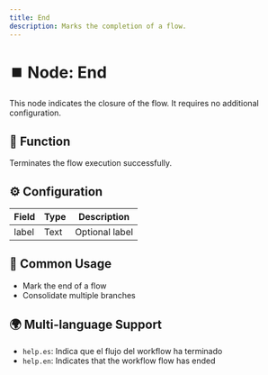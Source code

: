 ```yaml
---
title: End
description: Marks the completion of a flow.
---
```


# ⏹️ Node: End

This node indicates the closure of the flow. It requires no additional configuration.

## 🧩 Function
Terminates the flow execution successfully.

## ⚙️ Configuration

| Field | Type | Description        |
|-------|------|--------------------|
| label | Text | Optional label     |

## 📝 Common Usage
- Mark the end of a flow  
- Consolidate multiple branches  

## 🌍 Multi-language Support
- `help.es`: Indica que el flujo del workflow ha terminado  
- `help.en`: Indicates that the workflow flow has ended  
